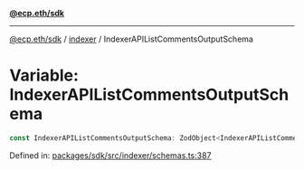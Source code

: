 [**@ecp.eth/sdk**](../../index.mdx)

***

[@ecp.eth/sdk](/sdk-reference/index.mdx) / [indexer](/sdk-reference/indexer/index.mdx) / IndexerAPIListCommentsOutputSchema

# Variable: IndexerAPIListCommentsOutputSchema

```ts
const IndexerAPIListCommentsOutputSchema: ZodObject<IndexerAPIListCommentsOutputSchemaType>;
```

Defined in: [packages/sdk/src/indexer/schemas.ts:387](https://github.com/ecp-eth/comments-monorepo/blob/main/packages/sdk/src/indexer/schemas.ts#L387)
